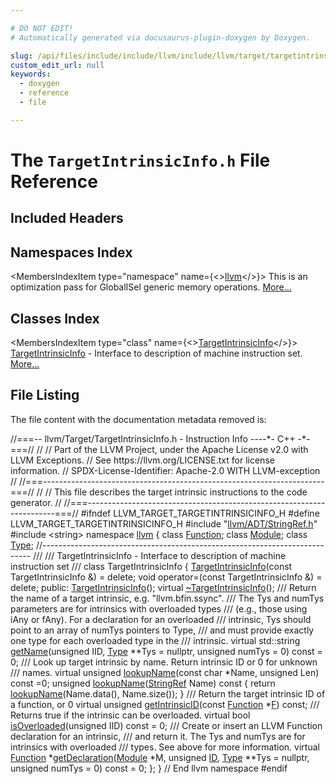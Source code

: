```yaml
---

# DO NOT EDIT!
# Automatically generated via docusaurus-plugin-doxygen by Doxygen.

slug: /api/files/include/include/llvm/include/llvm/target/targetintrinsicinfo-h
custom_edit_url: null
keywords:
  - doxygen
  - reference
  - file

---
```





# The `TargetIntrinsicInfo.h` File Reference

<DoxygenPage pluginConfig={pluginConfig}>



## Included Headers

<IncludesList>
<IncludesListItem
  filePath="llvm/ADT/StringRef.h"
  permalink="/docs/api/files/include/include/llvm/include/llvm/adt/stringref-h"
  isLocal="true" />
<IncludesListItem
  filePath="string"
  permalink=""
  isLocal="false" />
</IncludesList>

## Namespaces Index

<MembersIndex>

<MembersIndexItem
  type="namespace"
  name={<><a href="/docs/api/namespaces/llvm">llvm</a></>}>
This is an optimization pass for GlobalISel generic memory operations. <a href="/docs/api/namespaces/llvm/#details">More...</a>
</MembersIndexItem>

</MembersIndex>

## Classes Index

<MembersIndex>

<MembersIndexItem
  type="class"
  name={<><a href="/docs/api/classes/llvm/targetintrinsicinfo">TargetIntrinsicInfo</a></>}>
<a href="/docs/api/classes/llvm/targetintrinsicinfo">TargetIntrinsicInfo</a> - Interface to description of machine instruction set. <a href="/docs/api/classes/llvm/targetintrinsicinfo/#details">More...</a>
</MembersIndexItem>

</MembersIndex>


## File Listing

The file content with the documentation metadata removed is:

<ProgramListing>

<Link id="l00001" /><CodeLine lineNumber="1"><Highlight kind="comment">//===-- llvm/Target/TargetIntrinsicInfo.h - Instruction Info ----&#42;- C++ -&#42;-===//</Highlight><Highlight kind="normal"></Highlight></CodeLine>
<Link id="l00002" /><CodeLine lineNumber="2"><Highlight kind="normal"></Highlight><Highlight kind="comment">//</Highlight><Highlight kind="normal"></Highlight></CodeLine>
<Link id="l00003" /><CodeLine lineNumber="3"><Highlight kind="normal"></Highlight><Highlight kind="comment">// Part of the LLVM Project, under the Apache License v2.0 with LLVM Exceptions.</Highlight><Highlight kind="normal"></Highlight></CodeLine>
<Link id="l00004" /><CodeLine lineNumber="4"><Highlight kind="normal"></Highlight><Highlight kind="comment">// See https://llvm.org/LICENSE.txt for license information.</Highlight><Highlight kind="normal"></Highlight></CodeLine>
<Link id="l00005" /><CodeLine lineNumber="5"><Highlight kind="normal"></Highlight><Highlight kind="comment">// SPDX-License-Identifier: Apache-2.0 WITH LLVM-exception</Highlight><Highlight kind="normal"></Highlight></CodeLine>
<Link id="l00006" /><CodeLine lineNumber="6"><Highlight kind="normal"></Highlight><Highlight kind="comment">//</Highlight><Highlight kind="normal"></Highlight></CodeLine>
<Link id="l00007" /><CodeLine lineNumber="7"><Highlight kind="normal"></Highlight><Highlight kind="comment">//===----------------------------------------------------------------------===//</Highlight><Highlight kind="normal"></Highlight></CodeLine>
<Link id="l00008" /><CodeLine lineNumber="8"><Highlight kind="normal"></Highlight><Highlight kind="comment">//</Highlight><Highlight kind="normal"></Highlight></CodeLine>
<Link id="l00009" /><CodeLine lineNumber="9"><Highlight kind="normal"></Highlight><Highlight kind="comment">// This file describes the target intrinsic instructions to the code generator.</Highlight><Highlight kind="normal"></Highlight></CodeLine>
<Link id="l00010" /><CodeLine lineNumber="10"><Highlight kind="normal"></Highlight><Highlight kind="comment">//</Highlight><Highlight kind="normal"></Highlight></CodeLine>
<Link id="l00011" /><CodeLine lineNumber="11"><Highlight kind="normal"></Highlight><Highlight kind="comment">//===----------------------------------------------------------------------===//</Highlight><Highlight kind="normal"></Highlight></CodeLine>
<Link id="l00012" /><CodeLine lineNumber="12"><Highlight kind="normal"></Highlight></CodeLine>
<Link id="l00013" /><CodeLine lineNumber="13"><Highlight kind="normal"></Highlight><Highlight kind="preprocessor">#ifndef LLVM&#95;TARGET&#95;TARGETINTRINSICINFO&#95;H</Highlight><Highlight kind="normal"></Highlight></CodeLine>
<Link id="l00014" /><CodeLine lineNumber="14"><Highlight kind="normal"></Highlight><Highlight kind="preprocessor">#define LLVM&#95;TARGET&#95;TARGETINTRINSICINFO&#95;H</Highlight><Highlight kind="normal"></Highlight></CodeLine>
<Link id="l00015" /><CodeLine lineNumber="15"><Highlight kind="normal"></Highlight></CodeLine>
<Link id="l00016" /><CodeLine lineNumber="16"><Highlight kind="normal"></Highlight><Highlight kind="preprocessor">#include &quot;<a href="/docs/api/files/include/include/llvm/include/llvm/adt/stringref-h">llvm/ADT/StringRef.h</a>&quot;</Highlight><Highlight kind="normal"></Highlight></CodeLine>
<Link id="l00017" /><CodeLine lineNumber="17"><Highlight kind="normal"></Highlight><Highlight kind="preprocessor">#include &lt;string&gt;</Highlight><Highlight kind="normal"></Highlight></CodeLine>
<Link id="l00018" /><CodeLine lineNumber="18"><Highlight kind="normal"></Highlight></CodeLine>
<Link id="l00019" /><CodeLine lineNumber="19"><Highlight kind="normal"></Highlight><Highlight kind="keyword">namespace </Highlight><Highlight kind="normal"><a href="/docs/api/namespaces/llvm">llvm</a> &#123;</Highlight></CodeLine>
<Link id="l00020" /><CodeLine lineNumber="20"><Highlight kind="normal"></Highlight></CodeLine>
<Link id="l00021" /><CodeLine lineNumber="21"><Highlight kind="normal"></Highlight><Highlight kind="keyword">class </Highlight><Highlight kind="normal"><a href="/docs/api/classes/llvm/function">Function</a>;</Highlight></CodeLine>
<Link id="l00022" /><CodeLine lineNumber="22"><Highlight kind="normal"></Highlight><Highlight kind="keyword">class </Highlight><Highlight kind="normal"><a href="/docs/api/classes/llvm/module">Module</a>;</Highlight></CodeLine>
<Link id="l00023" /><CodeLine lineNumber="23"><Highlight kind="normal"></Highlight><Highlight kind="keyword">class </Highlight><Highlight kind="normal"><a href="/docs/api/classes/llvm/type">Type</a>;</Highlight></CodeLine>
<Link id="l00024" /><CodeLine lineNumber="24"><Highlight kind="normal"></Highlight></CodeLine>
<Link id="l00025" /><CodeLine lineNumber="25"><Highlight kind="normal"></Highlight><Highlight kind="comment">//---------------------------------------------------------------------------</Highlight><Highlight kind="comment"></Highlight></CodeLine>
<Link id="l00026" /><CodeLine lineNumber="26"><Highlight kind="comment">///</Highlight></CodeLine>
<Link id="l00027" /><CodeLine lineNumber="27"><Highlight kind="comment">/// TargetIntrinsicInfo - Interface to description of machine instruction set</Highlight></CodeLine>
<Link id="l00028" /><CodeLine lineNumber="28"><Highlight kind="comment">///</Highlight><Highlight kind="normal"></Highlight></CodeLine>
<Link id="l00029" /><CodeLine lineNumber="29" lineLink="/docs/api/classes/llvm/targetintrinsicinfo"><Highlight kind="normal"></Highlight><Highlight kind="keyword">class </Highlight><Highlight kind="normal">TargetIntrinsicInfo &#123;</Highlight></CodeLine>
<Link id="l00030" /><CodeLine lineNumber="30"><Highlight kind="normal">  <a href="/docs/api/classes/llvm/targetintrinsicinfo/#a707ae08f39163bd8628752d206252db2">TargetIntrinsicInfo</a>(</Highlight><Highlight kind="keyword">const</Highlight><Highlight kind="normal"> TargetIntrinsicInfo &amp;) = </Highlight><Highlight kind="keyword">delete</Highlight><Highlight kind="normal">;</Highlight></CodeLine>
<Link id="l00031" /><CodeLine lineNumber="31"><Highlight kind="normal">  </Highlight><Highlight kind="keywordtype">void</Highlight><Highlight kind="normal"> operator=(</Highlight><Highlight kind="keyword">const</Highlight><Highlight kind="normal"> TargetIntrinsicInfo &amp;) = </Highlight><Highlight kind="keyword">delete</Highlight><Highlight kind="normal">;</Highlight></CodeLine>
<Link id="l00032" /><CodeLine lineNumber="32"><Highlight kind="normal"></Highlight><Highlight kind="keyword">public</Highlight><Highlight kind="normal">:</Highlight></CodeLine>
<Link id="l00033" /><CodeLine lineNumber="33" lineLink="/docs/api/classes/llvm/targetintrinsicinfo/#a707ae08f39163bd8628752d206252db2"><Highlight kind="normal">  <a href="/docs/api/classes/llvm/targetintrinsicinfo/#a707ae08f39163bd8628752d206252db2">TargetIntrinsicInfo</a>();</Highlight></CodeLine>
<Link id="l00034" /><CodeLine lineNumber="34" lineLink="/docs/api/classes/llvm/targetintrinsicinfo/#a0e70a2658083b9a96f0da029490a8c1a"><Highlight kind="normal">  </Highlight><Highlight kind="keyword">virtual</Highlight><Highlight kind="normal"> <a href="/docs/api/classes/llvm/targetintrinsicinfo/#a0e70a2658083b9a96f0da029490a8c1a">~TargetIntrinsicInfo</a>();</Highlight></CodeLine>
<Link id="l00035" /><CodeLine lineNumber="35"><Highlight kind="normal"></Highlight><Highlight kind="comment"></Highlight></CodeLine>
<Link id="l00036" /><CodeLine lineNumber="36"><Highlight kind="comment">  /// Return the name of a target intrinsic, e.g. &quot;llvm.bfin.ssync&quot;.</Highlight></CodeLine>
<Link id="l00037" /><CodeLine lineNumber="37"><Highlight kind="comment">  /// The Tys and numTys parameters are for intrinsics with overloaded types</Highlight></CodeLine>
<Link id="l00038" /><CodeLine lineNumber="38"><Highlight kind="comment">  /// (e.g., those using iAny or fAny). For a declaration for an overloaded</Highlight></CodeLine>
<Link id="l00039" /><CodeLine lineNumber="39"><Highlight kind="comment">  /// intrinsic, Tys should point to an array of numTys pointers to Type,</Highlight></CodeLine>
<Link id="l00040" /><CodeLine lineNumber="40"><Highlight kind="comment">  /// and must provide exactly one type for each overloaded type in the</Highlight></CodeLine>
<Link id="l00041" /><CodeLine lineNumber="41"><Highlight kind="comment">  /// intrinsic.</Highlight><Highlight kind="normal"></Highlight></CodeLine>
<Link id="l00042" /><CodeLine lineNumber="42" lineLink="/docs/api/classes/llvm/targetintrinsicinfo/#a8294593b54352497d463272d9c268fcd"><Highlight kind="normal">  </Highlight><Highlight kind="keyword">virtual</Highlight><Highlight kind="normal"> std::string <a href="/docs/api/classes/llvm/targetintrinsicinfo/#a8294593b54352497d463272d9c268fcd">getName</a>(</Highlight><Highlight kind="keywordtype">unsigned</Highlight><Highlight kind="normal"> IID, <a href="/docs/api/classes/llvm/type">Type</a> &#42;&#42;Tys = </Highlight><Highlight kind="keyword">nullptr</Highlight><Highlight kind="normal">,</Highlight></CodeLine>
<Link id="l00043" /><CodeLine lineNumber="43"><Highlight kind="normal">                              </Highlight><Highlight kind="keywordtype">unsigned</Highlight><Highlight kind="normal"> numTys = 0) </Highlight><Highlight kind="keyword">const</Highlight><Highlight kind="normal"> = 0;</Highlight></CodeLine>
<Link id="l00044" /><CodeLine lineNumber="44"><Highlight kind="normal"></Highlight><Highlight kind="comment"></Highlight></CodeLine>
<Link id="l00045" /><CodeLine lineNumber="45"><Highlight kind="comment">  /// Look up target intrinsic by name. Return intrinsic ID or 0 for unknown</Highlight></CodeLine>
<Link id="l00046" /><CodeLine lineNumber="46"><Highlight kind="comment">  /// names.</Highlight><Highlight kind="normal"></Highlight></CodeLine>
<Link id="l00047" /><CodeLine lineNumber="47" lineLink="/docs/api/classes/llvm/targetintrinsicinfo/#a567167c8797f429ca7e8c2ca0fb502e0"><Highlight kind="normal">  </Highlight><Highlight kind="keyword">virtual</Highlight><Highlight kind="normal"> </Highlight><Highlight kind="keywordtype">unsigned</Highlight><Highlight kind="normal"> <a href="/docs/api/classes/llvm/targetintrinsicinfo/#a567167c8797f429ca7e8c2ca0fb502e0">lookupName</a>(</Highlight><Highlight kind="keyword">const</Highlight><Highlight kind="normal"> </Highlight><Highlight kind="keywordtype">char</Highlight><Highlight kind="normal"> &#42;Name, </Highlight><Highlight kind="keywordtype">unsigned</Highlight><Highlight kind="normal"> Len) </Highlight><Highlight kind="keyword">const</Highlight><Highlight kind="normal"> =0;</Highlight></CodeLine>
<Link id="l00048" /><CodeLine lineNumber="48"><Highlight kind="normal"></Highlight></CodeLine>
<Link id="l00049" /><CodeLine lineNumber="49" lineLink="/docs/api/classes/llvm/targetintrinsicinfo/#a6ad9308dc3f7a1e88180b8e70fcd660d"><Highlight kind="normal">  </Highlight><Highlight kind="keywordtype">unsigned</Highlight><Highlight kind="normal"> <a href="/docs/api/classes/llvm/targetintrinsicinfo/#a6ad9308dc3f7a1e88180b8e70fcd660d">lookupName</a>(<a href="/docs/api/classes/llvm/stringref">StringRef</a> Name)</Highlight><Highlight kind="keyword"> const </Highlight><Highlight kind="normal">&#123;</Highlight></CodeLine>
<Link id="l00050" /><CodeLine lineNumber="50"><Highlight kind="normal">    </Highlight><Highlight kind="keywordflow">return</Highlight><Highlight kind="normal"> <a href="/docs/api/classes/llvm/targetintrinsicinfo/#a567167c8797f429ca7e8c2ca0fb502e0">lookupName</a>(Name.data(), Name.size());</Highlight></CodeLine>
<Link id="l00051" /><CodeLine lineNumber="51"><Highlight kind="normal">  &#125;</Highlight></CodeLine>
<Link id="l00052" /><CodeLine lineNumber="52"><Highlight kind="normal"></Highlight><Highlight kind="comment"></Highlight></CodeLine>
<Link id="l00053" /><CodeLine lineNumber="53"><Highlight kind="comment">  /// Return the target intrinsic ID of a function, or 0</Highlight><Highlight kind="normal"></Highlight></CodeLine>
<Link id="l00054" /><CodeLine lineNumber="54"><Highlight kind="normal">  </Highlight><Highlight kind="keyword">virtual</Highlight><Highlight kind="normal"> </Highlight><Highlight kind="keywordtype">unsigned</Highlight><Highlight kind="normal"> <a href="/docs/api/classes/llvm/targetintrinsicinfo/#ab83719d8328f99cee031acfe4881a456">getIntrinsicID</a>(</Highlight><Highlight kind="keyword">const</Highlight><Highlight kind="normal"> <a href="/docs/api/classes/llvm/function">Function</a> &#42;<a href="/docs/api/files/lib/lib/support/md5-cpp/#a96d73bbd7af15cb1fc38c3f4a3bd82e9">F</a>) </Highlight><Highlight kind="keyword">const</Highlight><Highlight kind="normal">;</Highlight></CodeLine>
<Link id="l00055" /><CodeLine lineNumber="55"><Highlight kind="normal"></Highlight><Highlight kind="comment"></Highlight></CodeLine>
<Link id="l00056" /><CodeLine lineNumber="56"><Highlight kind="comment">  /// Returns true if the intrinsic can be overloaded.</Highlight><Highlight kind="normal"></Highlight></CodeLine>
<Link id="l00057" /><CodeLine lineNumber="57" lineLink="/docs/api/classes/llvm/targetintrinsicinfo/#a04aeb72fda87bffe6bc5ece9ae0e3bec"><Highlight kind="normal">  </Highlight><Highlight kind="keyword">virtual</Highlight><Highlight kind="normal"> </Highlight><Highlight kind="keywordtype">bool</Highlight><Highlight kind="normal"> <a href="/docs/api/classes/llvm/targetintrinsicinfo/#a04aeb72fda87bffe6bc5ece9ae0e3bec">isOverloaded</a>(</Highlight><Highlight kind="keywordtype">unsigned</Highlight><Highlight kind="normal"> IID) </Highlight><Highlight kind="keyword">const</Highlight><Highlight kind="normal"> = 0;</Highlight></CodeLine>
<Link id="l00058" /><CodeLine lineNumber="58"><Highlight kind="normal"></Highlight><Highlight kind="comment"></Highlight></CodeLine>
<Link id="l00059" /><CodeLine lineNumber="59"><Highlight kind="comment">  /// Create or insert an LLVM Function declaration for an intrinsic,</Highlight></CodeLine>
<Link id="l00060" /><CodeLine lineNumber="60"><Highlight kind="comment">  /// and return it. The Tys and numTys are for intrinsics with overloaded</Highlight></CodeLine>
<Link id="l00061" /><CodeLine lineNumber="61"><Highlight kind="comment">  /// types. See above for more information.</Highlight><Highlight kind="normal"></Highlight></CodeLine>
<Link id="l00062" /><CodeLine lineNumber="62" lineLink="/docs/api/classes/llvm/targetintrinsicinfo/#a73dcb7f71995caabd3f022bb6489b8de"><Highlight kind="normal">  </Highlight><Highlight kind="keyword">virtual</Highlight><Highlight kind="normal"> <a href="/docs/api/classes/llvm/function">Function</a> &#42;<a href="/docs/api/classes/llvm/targetintrinsicinfo/#a73dcb7f71995caabd3f022bb6489b8de">getDeclaration</a>(<a href="/docs/api/classes/llvm/module">Module</a> &#42;M, </Highlight><Highlight kind="keywordtype">unsigned</Highlight><Highlight kind="normal"> <a href="/docs/api/namespaces/llvm/callingconv/#abdf8cf606905c10634e831390981b0ed">ID</a>, <a href="/docs/api/classes/llvm/type">Type</a> &#42;&#42;Tys = </Highlight><Highlight kind="keyword">nullptr</Highlight><Highlight kind="normal">,</Highlight></CodeLine>
<Link id="l00063" /><CodeLine lineNumber="63"><Highlight kind="normal">                                   </Highlight><Highlight kind="keywordtype">unsigned</Highlight><Highlight kind="normal"> numTys = 0) </Highlight><Highlight kind="keyword">const</Highlight><Highlight kind="normal"> = 0;</Highlight></CodeLine>
<Link id="l00064" /><CodeLine lineNumber="64"><Highlight kind="normal">&#125;;</Highlight></CodeLine>
<Link id="l00065" /><CodeLine lineNumber="65"><Highlight kind="normal"></Highlight></CodeLine>
<Link id="l00066" /><CodeLine lineNumber="66"><Highlight kind="normal">&#125; </Highlight><Highlight kind="comment">// End llvm namespace</Highlight><Highlight kind="normal"></Highlight></CodeLine>
<Link id="l00067" /><CodeLine lineNumber="67"><Highlight kind="normal"></Highlight></CodeLine>
<Link id="l00068" /><CodeLine lineNumber="68"><Highlight kind="normal"></Highlight><Highlight kind="preprocessor">#endif</Highlight></CodeLine>

</ProgramListing>


</DoxygenPage>
